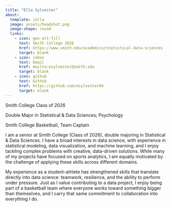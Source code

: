 ```yaml
---
title: "Ella Sylvester"
about:
  template: jolla
  image: assets/headshot.png
  image-shape: round
  links:
    - icon: geo-alt-fill
      text: Smith College 2026
      href: https://www.smith.edu/academics/statistical-data-sciences
      target: blank
    - icon: inbox
      text: Email
      href: mailto:esylvester@smith.edu
      target: blank
    - icon: github
      text: Github
      href: https://github.com/esylvester04
      target: blank
---
```



Smith College Class of 2026

Double Major in Statistical & Data Sciences; Psychology 

Smith College Basketball, Team Captain

I am a senior at Smith College (Class of 2026), double majoring in Statistical & Data Sciences. I have a broad interests in data science, with experience in statistical modeling, data visualization, and machine learning, and I enjoy tackling complex problems with creative, data-driven solutions. While many of my projects have focused on sports analytics, I am equally motivated by the challenge of applying these skills across different domains.

My experience as a student-athlete has strengthened skills that translate directly into data science: teamwork, resilience, and the ability to perform under pressure. Just as I value contributing to a data project, I enjoy being part of a basketball team where everyone works toward something bigger than themselves, and I carry that same commitment to collaboration into everything I do.




